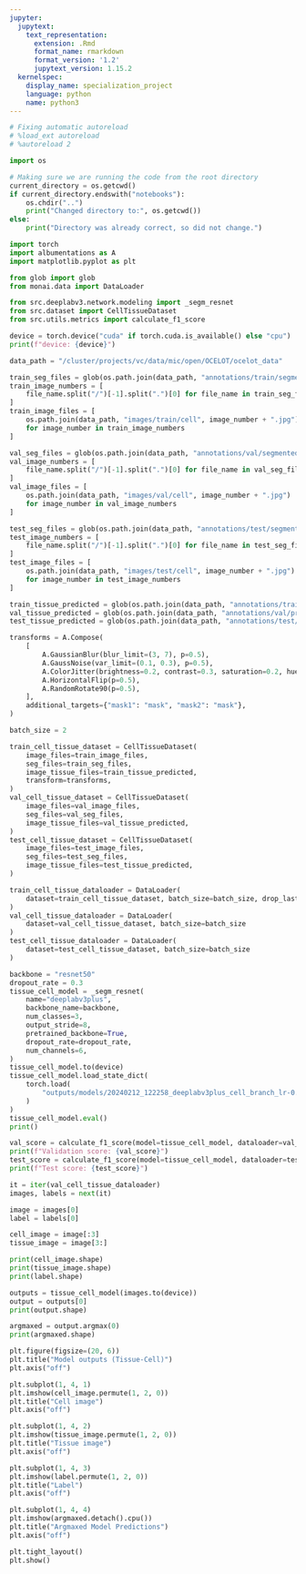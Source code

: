 ```yaml
---
jupyter:
  jupytext:
    text_representation:
      extension: .Rmd
      format_name: rmarkdown
      format_version: '1.2'
      jupytext_version: 1.15.2
  kernelspec:
    display_name: specialization_project
    language: python
    name: python3
---
```


```python
# Fixing automatic autoreload
# %load_ext autoreload
# %autoreload 2
```

```python
import os 

# Making sure we are running the code from the root directory
current_directory = os.getcwd()
if current_directory.endswith("notebooks"):
    os.chdir("..")
    print("Changed directory to:", os.getcwd())
else:
    print("Directory was already correct, so did not change.")
```

```python
import torch
import albumentations as A
import matplotlib.pyplot as plt

from glob import glob
from monai.data import DataLoader

from src.deeplabv3.network.modeling import _segm_resnet
from src.dataset import CellTissueDataset
from src.utils.metrics import calculate_f1_score

device = torch.device("cuda" if torch.cuda.is_available() else "cpu")
print(f"device: {device}")
```

```python
data_path = "/cluster/projects/vc/data/mic/open/OCELOT/ocelot_data"

train_seg_files = glob(os.path.join(data_path, "annotations/train/segmented_cell/*"))
train_image_numbers = [
    file_name.split("/")[-1].split(".")[0] for file_name in train_seg_files
]
train_image_files = [
    os.path.join(data_path, "images/train/cell", image_number + ".jpg")
    for image_number in train_image_numbers
]

val_seg_files = glob(os.path.join(data_path, "annotations/val/segmented_cell/*"))
val_image_numbers = [
    file_name.split("/")[-1].split(".")[0] for file_name in val_seg_files
]
val_image_files = [
    os.path.join(data_path, "images/val/cell", image_number + ".jpg")
    for image_number in val_image_numbers
]

test_seg_files = glob(os.path.join(data_path, "annotations/test/segmented_cell/*"))
test_image_numbers = [
    file_name.split("/")[-1].split(".")[0] for file_name in test_seg_files
]
test_image_files = [
    os.path.join(data_path, "images/test/cell", image_number + ".jpg")
    for image_number in test_image_numbers
]
```

```python
train_tissue_predicted = glob(os.path.join(data_path, "annotations/train/pred_tissue/*"))
val_tissue_predicted = glob(os.path.join(data_path, "annotations/val/pred_tissue/*"))
test_tissue_predicted = glob(os.path.join(data_path, "annotations/test/pred_tissue/*"))
```

```python
transforms = A.Compose(
    [
        A.GaussianBlur(blur_limit=(3, 7), p=0.5),
        A.GaussNoise(var_limit=(0.1, 0.3), p=0.5),
        A.ColorJitter(brightness=0.2, contrast=0.3, saturation=0.2, hue=0.1, p=1),
        A.HorizontalFlip(p=0.5),
        A.RandomRotate90(p=0.5),
    ],
    additional_targets={"mask1": "mask", "mask2": "mask"},
)
```

```python
batch_size = 2

train_cell_tissue_dataset = CellTissueDataset(
    image_files=train_image_files,
    seg_files=train_seg_files,
    image_tissue_files=train_tissue_predicted,
    transform=transforms,
)
val_cell_tissue_dataset = CellTissueDataset(
    image_files=val_image_files,
    seg_files=val_seg_files,
    image_tissue_files=val_tissue_predicted,
)
test_cell_tissue_dataset = CellTissueDataset(
    image_files=test_image_files,
    seg_files=test_seg_files,
    image_tissue_files=test_tissue_predicted,
)

train_cell_tissue_dataloader = DataLoader(
    dataset=train_cell_tissue_dataset, batch_size=batch_size, drop_last=True
)
val_cell_tissue_dataloader = DataLoader(
    dataset=val_cell_tissue_dataset, batch_size=batch_size
)
test_cell_tissue_dataloader = DataLoader(
    dataset=test_cell_tissue_dataset, batch_size=batch_size
)
```

```python
backbone = "resnet50"
dropout_rate = 0.3
tissue_cell_model = _segm_resnet(
    name="deeplabv3plus",
    backbone_name=backbone,
    num_classes=3,
    output_stride=8,
    pretrained_backbone=True,
    dropout_rate=dropout_rate,
    num_channels=6,
)
tissue_cell_model.to(device)
tissue_cell_model.load_state_dict(
    torch.load(
        "outputs/models/20240212_122258_deeplabv3plus_cell_branch_lr-0.0001_dropout-0.3_backbone-resnet50_epochs-50.pth"
    )
)
tissue_cell_model.eval()
print()
```

```python
val_score = calculate_f1_score(model=tissue_cell_model, dataloader=val_cell_tissue_dataloader, device=device)
print(f"Validation score: {val_score}")
test_score = calculate_f1_score(model=tissue_cell_model, dataloader=test_cell_tissue_dataloader, device=device)
print(f"Test score: {test_score}")
```

```python
it = iter(val_cell_tissue_dataloader)
images, labels = next(it)

image = images[0]
label = labels[0]

cell_image = image[:3]
tissue_image = image[3:]

print(cell_image.shape)
print(tissue_image.shape)
print(label.shape)
```

```python
outputs = tissue_cell_model(images.to(device))
output = outputs[0]
print(output.shape)
```

```python
argmaxed = output.argmax(0)
print(argmaxed.shape)
```

```python
plt.figure(figsize=(20, 6))
plt.title("Model outputs (Tissue-Cell)")
plt.axis("off")

plt.subplot(1, 4, 1)
plt.imshow(cell_image.permute(1, 2, 0))
plt.title("Cell image")
plt.axis("off")

plt.subplot(1, 4, 2)
plt.imshow(tissue_image.permute(1, 2, 0))
plt.title("Tissue image")
plt.axis("off")

plt.subplot(1, 4, 3)
plt.imshow(label.permute(1, 2, 0))
plt.title("Label")
plt.axis("off")

plt.subplot(1, 4, 4)
plt.imshow(argmaxed.detach().cpu())
plt.title("Argmaxed Model Predictions")
plt.axis("off")

plt.tight_layout()
plt.show()
```
